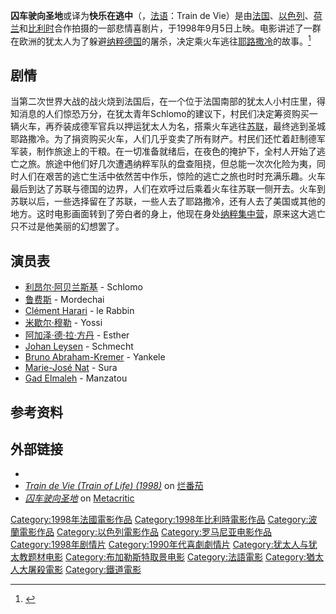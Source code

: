 {{Infobox Film
|image      = <!-- 檔案不存在 Train of Life.jpg ，可從英文維基百科取得 -->
|caption = 原版电影海报
|name = 囚车驶向圣地
|director   = [[拉杜·米哈伊列亚努|拉杜·米哈伊列亚努]]
|writer     = 拉杜·米哈伊列亚努
|starring   = [[利昂尔·阿贝兰斯基|利昂尔·阿贝兰斯基]],<br>[[鲁费斯|鲁费斯]],<br>[[阿加泽·德·拉·方丹|阿加泽·德·拉·方丹]]
|released= 1998年9月5日
|runtime    = 103 分钟
|language = 法语，德语
|Country = 
|}}
'''囚车驶向圣地'''或译为'''快乐在逃中'''（{{lang-en|Train of Life}}，[[法语|法语]]：Train de Vie）是由[[法国|法国]]、[[以色列|以色列]]、[[荷兰|荷兰]]和[[比利时|比利时]]合作拍摄的一部悲情喜剧片，于1998年9月5日上映。电影讲述了一群在欧洲的犹太人为了躲避[[纳粹德国|纳粹德国]]的屠杀，决定乘火车逃往[[耶路撒冷|耶路撒冷]]的故事。<reF>
{{Cite web |url=http://ent.sina.com.cn/m/f/2006-08-02/09101182609.html |title=《囚车驶向圣地》8月4日登陆内地暑期档银幕 |accessdate=2015-06-14 |archive-date=2016-03-04 |archive-url=https://web.archive.org/web/20160304135150/http://ent.sina.com.cn/m/f/2006-08-02/09101182609.html |dead-url=no }}
</ref>

== 剧情 ==
当第二次世界大战的战火烧到法国后，在一个位于法国南部的犹太人小村庄里，得知消息的人们惊恐万分，在犹太青年Schlomo的建议下，村民们决定筹资购买一辆火车，再乔装成德军官兵以押运犹太人为名，搭乘火车逃往[[苏联|苏联]]，最终逃到圣城耶路撒冷。为了捐资购买火车，人们几乎变卖了所有财产。村民们还忙着赶制德军军装，制作旅途上的干粮。在一切准备就绪后，在夜色的掩护下，全村人开始了逃亡之旅。旅途中他们好几次遭遇纳粹军队的盘查阻挠，但总能一次次化险为夷，同时人们在艰苦的逃亡生活中依然苦中作乐，惊险的逃亡之旅也时时充满乐趣。火车最后到达了苏联与德国的边界，人们在欢呼过后乘着火车往苏联一侧开去。火车到苏联以后，一些选择留在了苏联，一些人去了耶路撒冷，还有人去了美国或其他的地方。这时电影画面转到了旁白者的身上，他现在身处[[纳粹集中营|纳粹集中营]]，原来这大逃亡只不过是他美丽的幻想罢了。

== 演员表 ==
* [[利昂尔·阿贝兰斯基|利昂尔·阿贝兰斯基]] - Schlomo
* [[鲁费斯|鲁费斯]] - Mordechai
* [[Clément_Harari|Clément Harari]] - le Rabbin
* [[米歇尔·穆勒|米歇尔·穆勒]] - Yossi
* [[阿加泽·德·拉·方丹|阿加泽·德·拉·方丹]] - Esther
* [[Johan_Leysen|Johan Leysen]] - Schmecht
* [[Bruno_Abraham-Kremer|Bruno Abraham-Kremer]] - Yankele
* [[Marie-José_Nat|Marie-José Nat]] - Sura
* [[Gad_Elmaleh|Gad Elmaleh]] - Manzatou
== 参考资料 ==
{{reflist}}
== 外部链接 ==
*{{IMDb title|id=0170705|title=囚车驶向圣地}}
*[https://www.rottentomatoes.com/m/train_of_life/ ''Train de Vie (Train of Life) (1998)'']{{Wayback|url=https://www.rottentomatoes.com/m/train_of_life/ |date=20151124010614 }} on [[烂番茄|烂番茄]]
*[http://www.metacritic.com/movie/train-of-life ''囚车驶向圣地'']{{Wayback|url=http://www.metacritic.com/movie/train-of-life |date=20160310093606 }} on [[Metacritic|Metacritic]]

[[Category:1998年法國電影作品|Category:1998年法國電影作品]]
[[Category:1998年比利時電影作品|Category:1998年比利時電影作品]]
[[Category:波蘭電影作品|Category:波蘭電影作品]]
[[Category:以色列電影作品|Category:以色列電影作品]]
[[Category:罗马尼亚电影作品|Category:罗马尼亚电影作品]]
[[Category:1998年剧情片|Category:1998年剧情片]]
[[Category:1990年代喜劇劇情片|Category:1990年代喜劇劇情片]]
[[Category:犹太人与犹太教题材电影|Category:犹太人与犹太教题材电影]]
[[Category:布加勒斯特取景电影|Category:布加勒斯特取景电影]]
[[Category:法語電影|Category:法語電影]]
[[Category:猶太人大屠殺電影|Category:猶太人大屠殺電影]]
[[Category:鐵道電影|Category:鐵道電影]]